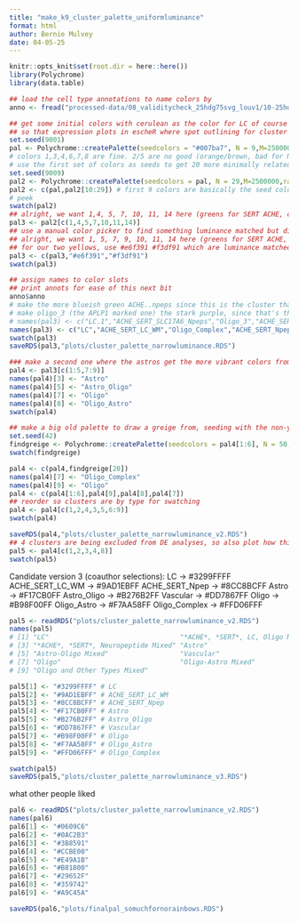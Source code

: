```yaml
---
title: "make_k9_cluster_palette_uniformluminance"
format: html
author: Bernie Mulvey
date: 04-05-25
---
```


```r
knitr::opts_knit$set(root.dir = here::here())
library(Polychrome)
library(data.table)
```

```r
## load the cell type annotations to name colors by
anno <- fread("processed-data/08_validitycheck_25hdg75svg_louv1/10-25hdg75svg_louv1_annots.txt")

## get some initial colors with cerulean as the color for LC of course
## so that expression plots in escheR where spot outlining for cluster and fill for expression do not convey false differences in dark/light across cluster colors, set luminance to a tiny range (polychrome won't let us use a single value). (and avoid black-white-gray because for the expression plotting a grayscale works best.)
set.seed(9001)
pal <- Polychrome::createPalette(seedcolors = "#007ba7", N = 9,M=2500000,range = c(75:76)) # 007ba7 : cerulean. obviously; color samplespace 50x default
# colors 1,3,4,6,7,8 are fine. 2/5 are no good (orange/brown, bad for NM connotations here).
# use the first set of colors as seeds to get 20 more minimally related colors to pick from
set.seed(9009)
pal2 <- Polychrome::createPalette(seedcolors = pal, N = 29,M=2500000,range=c(75:76))
pal2 <- c(pal,pal2[10:29]) # first 9 colors are basically the seed colors but oddly like just slightly different values, so replace those slots with the actual seed colors
# peek
swatch(pal2)
## alright, we want 1,4, 5, 7, 10, 11, 14 here (greens for SERT ACHE, cerulean for LC, purples for oligos, red for vascular, and 2 yellows for astros (We're not getting any good yellows here with desired luminance.)
pal3 <- pal2[c(1,4,5,7,10,11,14)]
## use a manual color picker to find something luminance matched but distinctive from 21 and 7 which is sorta yellow tinged
## alright, we want 1, 5, 7, 9, 10, 11, 14 here (greens for SERT ACHE, cerulean for LC, purples for oligos, red for vascular, and 2 yellows for astros (We're not getting any good yellows here with desired luminance.)
## for our two yellows, use #e6f391 #f3df91 which are luminance matched.
pal3 <- c(pal3,"#e6f391","#f3df91")
swatch(pal3)

## assign names to color slots
## print annots for ease of this next bit
anno$anno
# make the more blueish green ACHE..npeps since this is the cluster that had a lot of indicators of minority LC-related content and kinda trended behind LC on proportions of spots expressing various genes of interest
# make oligo_3 (the APLP1 marked one) the stark purple, since that's the real interesting oligo cluster here
# names(pal3) <- c("LC.1","ACHE_SERT_SLC17A6_Npeps","Oligo_3","ACHE_SERT_SLC17A6_ADCYAP1","Oligo_1","Oligo_2","Vascular","Astro_2_APOE","Astro_1")
names(pal3) <- c("LC","ACHE_SERT_LC_WM","Oligo_Complex","ACHE_SERT_Npep","Oligo_Astro","Oligo","Vascular","Astro_Oligo","Astro")
swatch(pal3)
saveRDS(pal3,"plots/cluster_palette_narrowluminance.RDS")

### make a second one where the astros get the more vibrant colors from above (Oligo_1 and Oligo_3), oligos get the duller/greiges. need one more color for the oligos in this setup
pal4 <- pal3[c(1:5,7:9)]
names(pal4)[3] <- "Astro"
names(pal4)[5] <- "Astro_Oligo"
names(pal4)[7] <- "Oligo"
names(pal4)[8] <- "Oligo_Astro"
swatch(pal4)

## make a big old palette to draw a greige from, seeding with the non-yellow/beiges
set.seed(42)
findgreige <- Polychrome::createPalette(seedcolors = pal4[1:6], N = 50,M=2500000,range = c(74:77)) # 007ba7 : cerulean. obviously; color samplespace 50x default
swatch(findgreige)

pal4 <- c(pal4,findgreige[20])
names(pal4)[7] <- "Oligo_Complex"
names(pal4)[9] <- "Oligo"
pal4 <- c(pal4[1:6],pal4[9],pal4[8],pal4[7])
## reorder so clusters are by type for swatching
pal4 <- pal4[c(1,2,4,3,5,6:9)]
swatch(pal4)

saveRDS(pal4,"plots/cluster_palette_narrowluminance_v2.RDS")
## 4 clusters are being excluded from DE analyses, so also plot how this looks with only those 5 colors considered
pal5 <- pal4[c(1,2,3,4,8)]
swatch(pal5)
```

Candidate version 3 (coauthor selections):
LC -> #3299FFFF
ACHE_SERT_LC_WM -> #9AD1EBFF
ACHE_SERT_Npep -> #8CC8BCFF
Astro -> #F17CB0FF
Astro_Oligo -> #B276B2FF
Vascular -> #DD7867FF
Oligo -> #B98F00FF
Oligo_Astro -> #F7AA58FF
Oligo_Complex -> #FFD06FFF
```r
pal5 <- readRDS("plots/cluster_palette_narrowluminance_v2.RDS")
names(pal5)
# [1] "LC"                                 "*ACHE*, *SERT*, LC, Oligo Mixed"   
# [3] "*ACHE*, *SERT*, Neuropeptide Mixed" "Astro"                             
# [5] "Astro-Oligo Mixed"                  "Vascular"                          
# [7] "Oligo"                              "Oligo-Astro Mixed"                 
# [9] "Oligo and Other Types Mixed"      

pal5[1] <- "#3299FFFF" # LC
pal5[2] <- "#9AD1EBFF" # ACHE_SERT_LC_WM
pal5[3] <- "#8CC8BCFF" # ACHE_SERT_Npep
pal5[4] <- "#F17CB0FF" # Astro
pal5[5] <- "#B276B2FF" # Astro_Oligo
pal5[6] <- "#DD7867FF" # Vascular
pal5[7] <- "#B98F00FF" # Oligo
pal5[8] <- "#F7AA58FF" # Oligo_Astro
pal5[9] <- "#FFD06FFF" # Oligo_Complex

swatch(pal5)
saveRDS(pal5,"plots/cluster_palette_narrowluminance_v3.RDS")
```

what other people liked
```r
pal6 <- readRDS("plots/cluster_palette_narrowluminance_v2.RDS")
names(pal6)
pal6[1] <- "#0609C6"
pal6[2] <- "#0AC2B3"
pal6[3] <- "#3B8591"
pal6[4] <- "#CCBE00"
pal6[5] <- "#E49A1B"
pal6[6] <- "#B81800"
pal6[7] <- "#29652F"
pal6[8] <- "#359742" 
pal6[9] <- "#A9C45A"

saveRDS(pal6,"plots/finalpal_somuchfornorainbows.RDS")
```
